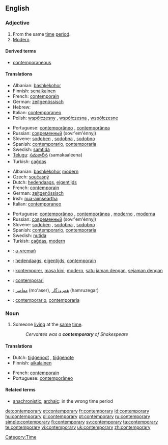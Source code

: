 ==English==

===Adjective===
{{en-adj}}

# From the same [[time]] [[period]].
# [[modern|Modern]].

====Derived terms====
* [[contemporaneous]]

====Translations====
{{trans-top|from the same time period}}
* Albanian: [[bashkëkohor]]
* Finnish: [[senaikainen]]
* French: [[contemporain]]
* German: [[zeitgenössisch]]
* Hebrew: {{he-translation|בן דור|ben dor}}
* Italian: [[contemporaneo]]
* Polish: [[współczesny]] {{m}}, [[współczesna]] {{f}}, [[współczesne]] {{n}}
{{trans-mid}}
* Portuguese: [[contemporâneo]] {{m}}, [[contemporânea]] {{f}}
* Russian: [[современный]] (sovr'em'énnyj)
* Slovene: [[sodoben]] {{m}}, [[sodobna]] {{f}}, [[sodobno]] {{n}}
* Spanish: [[contemporario]], [[contemporaria]]
* Swedish: [[samtida]]
* [[Telugu]]: [[సమకాలీన]] (samakaaleena)
* Turkish: [[çağdaş]]
{{trans-bottom}}

{{trans-top|modern}}
* Albanian: [[bashkëkohor]] [[modern]]
* Czech: [[současný]] {{m}}
* Dutch: [[hedendaags]], [[eigentijds]]
* French: [[contemporain]]
* German: [[zeitgenössisch]]
* Irish: [[nua-aimseartha]]
* Italian: [[contemporaneo]]
{{trans-mid}}
* Portuguese: [[contemporâneo]] {{m}}, [[contemporânea]] {{f}},	[[moderno]] {{m}}, [[moderna]] {{f}}
* Russian: [[современный]] (sovr'em'énnyj)
* Slovene: [[sodoben]] {{m}}, [[sodobna]] {{f}}, [[sodobno]] {{n}}
* Spanish: [[contemporario]], [[contemporaria]]
* Swedish: [[nutida]]
* Turkish: [[çağdaş]], [[modern]]
{{trans-bottom}}

{{checktrans}}
* {{ttbc|Breton}}: [[a-vremañ]]
* {{ttbc|Dutch}}: [[hedendaags]], [[eigentijds]], [[contemporain]]
* {{ttbc|Indonesian}}: [[kontemporer]], [[masa kini]], [[modern]], [[satu jaman dengan]], [[sejaman dengan]]
* {{ttbc|Interlingua}}: [[contemporari]]
* {{ttbc|Persian}}: [[معاصر]] (mo'aser), [[همروزگار]] (hamruzegar)
* {{ttbc|Spanish}}: [[contemporario]], [[contemporaria]]

===Noun===
{{en-noun|contemporaries}}

# Someone [[living]] at the [[same]] [[time]].
#: ''Cervantes was a '''contemporary''' of Shakespeare''

====Translations====
{{trans-top|someone living at the same time}}
* Dutch: [[tijdgenoot]] {{m}}, [[tijdgenote]] {{f}}
* Finnish: [[aikalainen]]
{{trans-mid}}
* French: [[contemporain]]
* Portuguese: [[contemporâneo]] {{m}}
{{trans-bottom}}

====Related terms====
* [[anachronistic]], [[archaic]]: in the wrong time period

[[Category:Time]]

[[de:contemporary]]
[[et:contemporary]]
[[fr:contemporary]]
[[id:contemporary]]
[[hu:contemporary]]
[[pl:contemporary]]
[[pt:contemporary]]
[[ru:contemporary]]
[[simple:contemporary]]
[[fi:contemporary]]
[[sv:contemporary]]
[[ta:contemporary]]
[[te:contemporary]]
[[vi:contemporary]]
[[uk:contemporary]]
[[zh:contemporary]]